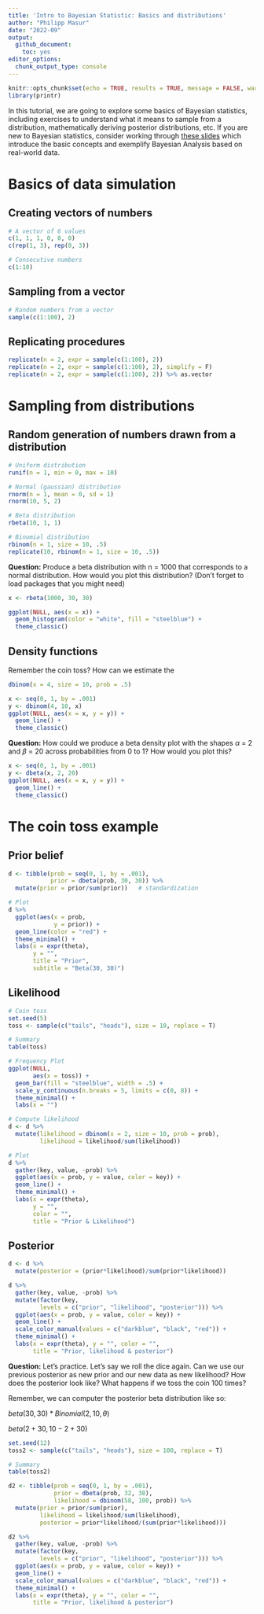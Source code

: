 ```yaml
---
title: 'Intro to Bayesian Statistic: Basics and distributions'
author: "Philipp Masur"
date: "2022-09"
output: 
  github_document:
    toc: yes
editor_options: 
  chunk_output_type: console
---
```


```r
knitr::opts_chunk$set(echo = TRUE, results = TRUE, message = FALSE, warning = FALSE)
library(printr)
```


In this tutorial, we are going to explore some basics of Bayesian statistics, including exercises to understand what it means to sample from a distribution, mathematically deriving posterior distributions, etc. If you are new to Bayesian statistics, consider working through [these slides]() which introduce the basic concepts and exemplify Bayesian Analysis based on real-world data.


# Basics of data simulation

## Creating vectors of numbers

```r
# A vector of 6 values
c(1, 1, 1, 0, 0, 0)
c(rep(1, 3), rep(0, 3))

# Consecutive numbers
c(1:10)
```



## Sampling from a vector

```r
# Random numbers from a vector
sample(c(1:100), 2)
```


## Replicating procedures

```r
replicate(n = 2, expr = sample(c(1:100), 2))
replicate(n = 2, expr = sample(c(1:100), 2), simplify = F)
replicate(n = 2, expr = sample(c(1:100), 2)) %>% as.vector
```


# Sampling from distributions

## Random generation of numbers drawn from a distribution

```r
# Uniform distribution
runif(n = 1, min = 0, max = 10)

# Normal (gaussian) distribution
rnorm(n = 1, mean = 0, sd = 1)
rnorm(10, 5, 2)

# Beta distribution
rbeta(10, 1, 1)

# Binomial distribution
rbinom(n = 1, size = 10, .5)
replicate(10, rbinom(n = 1, size = 10, .5))
```

**Question:** Produce a beta distribution with n = 1000 that corresponds to a normal distribution. How would you plot this distribution? (Don't forget to load packages that you might need)

```r
x <- rbeta(1000, 30, 30)

ggplot(NULL, aes(x = x)) +
  geom_histogram(color = "white", fill = "steelblue") +
  theme_classic()
```


## Density functions

Remember the coin toss? How can we estimate the 

```r
dbinom(x = 4, size = 10, prob = .5)
```


```r
x <- seq(0, 1, by = .001)
y <- dbinom(4, 10, x)
ggplot(NULL, aes(x = x, y = y)) +
  geom_line() +
  theme_classic()
```


**Question:** How could we produce a beta density plot with the shapes $\alpha$ = 2 and $\beta$ = 20 across probabilities from 0 to 1? How would you plot this?

```r
x <- seq(0, 1, by = .001)
y <- dbeta(x, 2, 20)
ggplot(NULL, aes(x = x, y = y)) +
  geom_line() +
  theme_classic()
```

# The coin toss example

## Prior belief

```r
d <- tibble(prob = seq(0, 1, by = .001),     
            prior = dbeta(prob, 30, 30)) %>%  
  mutate(prior = prior/sum(prior))   # standardization

# Plot
d %>%
  ggplot(aes(x = prob, 
             y = prior)) +
  geom_line(color = "red") +
  theme_minimal() +
  labs(x = expr(theta), 
       y = "", 
       title = "Prior",
       subtitle = "Beta(30, 30)")
```


## Likelihood

```r
# Coin toss
set.seed(5)
toss <- sample(c("tails", "heads"), size = 10, replace = T)

# Summary
table(toss)

# Frequency Plot
ggplot(NULL, 
       aes(x = toss)) + 
  geom_bar(fill = "steelblue", width = .5) + 
  scale_y_continuous(n.breaks = 5, limits = c(0, 8)) +
  theme_minimal() +
  labs(x = "")

# Compute likelihood
d <- d %>%
  mutate(likelihood = dbinom(x = 2, size = 10, prob = prob), 
         likelihood = likelihood/sum(likelihood)) 

# Plot
d %>%
  gather(key, value, -prob) %>%
  ggplot(aes(x = prob, y = value, color = key)) +
  geom_line() +
  theme_minimal() +
  labs(x = expr(theta), 
       y = "", 
       color = "",
       title = "Prior & Likelihood")
```

## Posterior

```r
d <- d %>%
  mutate(posterior = (prior*likelihood)/sum(prior*likelihood))

d %>%
  gather(key, value, -prob) %>%
  mutate(factor(key, 
         levels = c("prior", "likelihood", "posterior"))) %>%
  ggplot(aes(x = prob, y = value, color = key)) +
  geom_line() +
  scale_color_manual(values = c("darkblue", "black", "red")) +
  theme_minimal() +
  labs(x = expr(theta), y = "", color = "",
       title = "Prior, likelihood & posterior")
```



**Question:** Let's practice. Let's say we roll the dice again. Can we use our previous posterior as new prior and our new data as new likelihood? How does the posterior look like? What happens if we toss the coin 100 times?

Remember, we can computer the posterior beta distribution like so:

$beta(30, 30) * Binomial(2, 10, \theta)$

$beta(2 + 30, 10-2 + 30)$

```r
set.seed(12)
toss2 <- sample(c("tails", "heads"), size = 100, replace = T)

# Summary
table(toss2)

d2 <- tibble(prob = seq(0, 1, by = .001),
             prior = dbeta(prob, 32, 38),
             likelihood = dbinom(58, 100, prob)) %>%
  mutate(prior = prior/sum(prior),
         likelihood = likelihood/sum(likelihood),
         posterior = prior*likelihood/(sum(prior*likelihood)))

d2 %>%
  gather(key, value, -prob) %>%
  mutate(factor(key, 
         levels = c("prior", "likelihood", "posterior"))) %>%
  ggplot(aes(x = prob, y = value, color = key)) +
  geom_line() +
  scale_color_manual(values = c("darkblue", "black", "red")) +
  theme_minimal() +
  labs(x = expr(theta), y = "", color = "",
       title = "Prior, likelihood & posterior")
```

